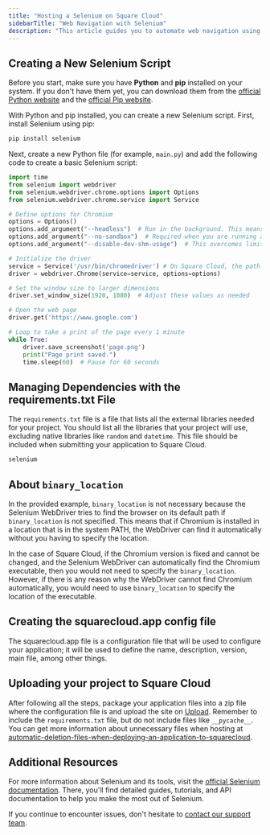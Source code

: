 ```yaml
---
title: "Hosting a Selenium on Square Cloud"
sidebarTitle: "Web Navigation with Selenium"
description: "This article guides you to automate web navigation using Selenium and Chromium on Square Cloud."
---
```


## Creating a New Selenium Script

Before you start, make sure you have **Python** and **pip** installed on your system. If you don't have them yet, you can download them from the [official Python website](https://www.python.org/) and the [official Pip website](https://pypi.org/).

With Python and pip installed, you can create a new Selenium script. First, install Selenium using pip:

```bash
pip install selenium
```

Next, create a new Python file (for example, `main.py`) and add the following code to create a basic Selenium script:

```python
import time
from selenium import webdriver
from selenium.webdriver.chrome.options import Options
from selenium.webdriver.chrome.service import Service

# Define options for Chromium
options = Options()
options.add_argument("--headless")  # Run in the background. This means that the browser runs without opening a browser window.
options.add_argument("--no-sandbox")  # Required when you are running as root. This allows Selenium to start in a user-unsupported environment.
options.add_argument("--disable-dev-shm-usage")  # This overcomes limitations when dealing with elements on large pages.

# Initialize the driver
service = Service('/usr/bin/chromedriver') # On Square Cloud, the path to the Chromium driver is '/usr/bin/chromedriver'
driver = webdriver.Chrome(service=service, options=options)

# Set the window size to larger dimensions
driver.set_window_size(1920, 1080)  # Adjust these values as needed

# Open the web page
driver.get('https://www.google.com')

# Loop to take a print of the page every 1 minute
while True:
    driver.save_screenshot('page.png')
    print("Page print saved.")
    time.sleep(60)  # Pause for 60 seconds
```

## Managing Dependencies with the requirements.txt File

The `requirements.txt` file is a file that lists all the external libraries needed for your project. You should list all the libraries that your project will use, excluding native libraries like `random` and `datetime`. This file should be included when submitting your application to Square Cloud.

```txt requirements.txt
selenium
```

## About `binary_location`

In the provided example, `binary_location` is not necessary because the Selenium WebDriver tries to find the browser on its default path if `binary_location` is not specified. This means that if Chromium is installed in a location that is in the system PATH, the WebDriver can find it automatically without you having to specify the location.

In the case of Square Cloud, if the Chromium version is fixed and cannot be changed, and the Selenium WebDriver can automatically find the Chromium executable, then you would not need to specify the `binary_location`. However, if there is any reason why the WebDriver cannot find Chromium automatically, you would need to use `binary_location` to specify the location of the executable.

## Creating the squarecloud.app config file

<Card title="Learn about: how to make the configuration file for Square Cloud." icon="link" href="https://docs.squarecloud.app/articles/how-to-create-your-squarecloud-configuration-file">
The squarecloud.app file is a configuration file that will be used to configure your application; it will be used to define the name, description, version, main file, among other things.
</Card>

## Uploading your project to Square Cloud

After following all the steps, package your application files into a zip file where the configuration file is and upload the site on [Upload](https://squarecloud.app/dashboard/upload). Remember to include the `requirements.txt` file, but do not include files like `__pycache__`. You can get more information about unnecessary files when hosting at [automatic-deletion-files-when-deploying-an-application-to-squarecloud](https://docs.squarecloud.app/faqs/automatic-deletion-files-when-deploying-an-application-to-squarecloud).

## Additional Resources

For more information about Selenium and its tools, visit the [official Selenium documentation](https://www.selenium.dev/pt-br/documentation/webdriver/getting_started/). There, you'll find detailed guides, tutorials, and API documentation to help you make the most out of Selenium.

If you continue to encounter issues, don't hesitate to [contact our support team](/company/support).